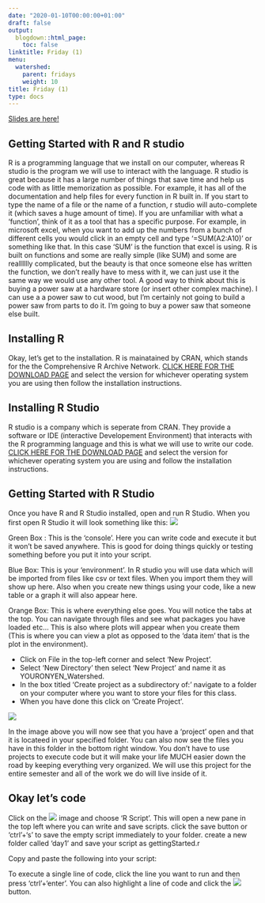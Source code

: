 ```yaml
---
date: "2020-01-10T00:00:00+01:00"
draft: false
output:
  blogdown::html_page:
    toc: false
linktitle: Friday (1)
menu:
  watershed:
    parent: fridays
    weight: 10
title: Friday (1)
type: docs
---
```


[Slides are here!](https://amurraygeo.com/slides/watershed/RDay_1.html)

## Getting Started with R and R studio
R is a programming language that we install on our computer, whereas R studio is the program we will use to interact with the language. R studio is great because it has a large number of things that save time and help us code with as little memorization as possible. For example, it has all of the documentation and help files for every function in R built in. If you start to type the name of a file or the name of a function, r studio will auto-complete it (which saves a huge amount of time). If you are unfamiliar with what a 'function', think of it as a tool that has a specific purpose. For example, in microsoft excel, when you want to add up the numbers from a bunch of different cells you would click in an empty cell and type '=SUM(A2:A10)' or something like that. In this case 'SUM' is the function that excel is using. R is built on functions and some are really simple (like SUM) and some are realllllly complicated, but the beauty is that once someone else has written the function, we don't really have to mess with it, we can just use it the same way we would use any other tool. A good way to think about this is buying a power saw at a hardware store (or insert other complex machine). I can use a a power saw to cut wood, but I'm certainly not going to build a power saw from parts to do it. I'm going to buy a power saw that someone else built. 

## Installing R
Okay, let's get to the installation. R is mainatained by CRAN, which stands for the the Comprehensive R Archive Network. [CLICK HERE FOR THE DOWNLOAD PAGE](https://cran.r-project.org/) and select the version for whichever operating system you are using then follow the installation instructions.

## Installing R Studio
R studio is a company which is seperate from CRAN. They provide a software or IDE (interactive Developement Environment) that interacts with the R programming language and this is what we will use to write our code. [CLICK HERE FOR THE DOWNLOAD PAGE](https://rstudio.com/products/rstudio/download/#download) and select the version for whichever operating system you are using and follow the installation instructions.

## Getting Started with R Studio
Once you have R and R Studio installed, open and run R Studio. When you first open R Studio it will look something like this:
![](/img/RStudio_initial.png)

Green Box : This is the 'console'. Here you can write code and execute it but it won't be saved anywhere. This is good for doing things quickly or testing something before you put it into your script.

Blue Box: This is your 'environment'. In R studio you will use data which will be imported from files like csv or text files. When you import them they will show up here. Also when you create new things using your code, like a new table or a graph it will also appear here.

Orange Box: This is where everything else goes. You will notice the tabs at the top. You can navigate through files and see what packages you have loaded etc... This is also where plots will appear when you create them (This is where you can view a plot as opposed to the 'data item' that is the plot in the environment).

- Click on File in the top-left corner and select 'New Project'.
- Select 'New Directory' then select 'New Project' and name it as YOURONYEN_Watershed. 
- In the box titled 'Create project as a subdirectory of:' navigate to a folder on your computer where you want to store your files for this class. 
- When you have done this click on 'Create Project'.

![](/img/RStudio_project.png)

In the image above you will now see that you have a 'project' open and that it is locateed in your specified folder. You can also now see the files you have in this folder in the bottom right window. You don't have to use projects to execute code but it will make your life MUCH easier down the road by keeping everything very organized. We will use this project for the entire semester and all of the work we do will live inside of it.

## Okay let's code
Click on the ![](/img/newscript.png) image and choose 'R Script'. This will open a new pane in the top left where you can write and save scripts. click the save button or 'ctrl'+'s' to save the empty script immediately to your folder. create a new folder called 'day1' and save your script as gettingStarted.r

Copy and paste the following into your script:



To execute a single line of code, click the line you want to run and then press 'ctrl'+'enter'. You can also highlight a line of code and click the ![](/img/run.png) button.
